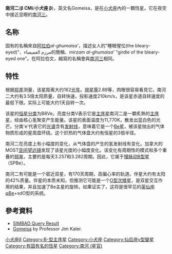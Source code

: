 {{Starbox begin
| name= 南河二}}
{{Starbox image
| image=[[Image:Position_Beta_Cmi.png|250px]]
| caption=南河二的位置}}
{{Starbox observe
| epoch=J2000
| ra=07<sup>h</sup> 27<sup>m</sup> 09.0<sup>s</sup>
| dec=+08° 17′ 22″
| appmag_v=2.89 (2.84–2.92)
| constell=[[小犬座|小犬座]] 
| 星官 = 南河 ([[井宿|井宿]])}}
{{Starbox character
| class=B8Ve
| b-v=-0.09
| u-b=-0.28
| variable=SPBe }}
{{Starbox astrometry
| radial_v = +22
| prop_mo_ra  = -51.76
| prop_mo_dec = -38.29
| parallax = 20.17
| p_error  = 0.20
| parallax_footnote = 
| absmag_v = 
}}
{{Starbox detail
| mass=3.5
| radius=3.8
| luminosity=250
| temperature=11,772
| metal=?
| rotational_velocity = 210
| age_myr  = {{val|160|+20|-60}} }}
{{Starbox catalog
| names=Gomeisa, Algomeyla, Gomelza, 3 Canis Minoris, [[Harvard_Revised_catalogue|HR]] 2845, [[Bonner_Durchmusterung|BD]]+08°1774, [[Henry_Draper_catalogue|HD]] 58715, [[Smithsonian_Astrophysical_Observatory_Star_Catalog|SAO]] 115456, [[Fifth_Fundamental_Catalogue|FK5]] 285, [[IRAS|IRAS]] 07244+0823, [[Hipparcos_catalogue|HIP]] 36188, GC 9947, CCDM 07272+0818, TD1 10116 }}
{{Starbox end}}
'''南河二'''('''β CMi'''/'''小犬座 β''')，英文名Gomeisa，是在[[小犬座|小犬座]]內的一顆恆星。它在夜空中接近显眼的[[南河三|南河三]]。

==名称==
固有的名稱來自[[阿拉伯文|阿拉伯]]''al-ghumaisa’''，描述女人的"睡眼惺忪(the bleary-eyed)"、مرزم الغميصاء的簡稱、''mirzam al-ghumaisa’'' "girdle of the bleary-eyed one"。在阿拉伯文，縮寫的名稱會與[[南河三|南河三]]相同。

==特性==
根据[[视差|视差]]测量，该星距离大约162[[光年|光年]]。[[視星等|視星等]]2.89等，肉眼很容易看見它。南河二大约有3.5倍太阳质量，自转快速，投影速度210km/s，是该星赤道自转速度的最低下限。实际上可能大约1天自转一次。

该星的[[恒星分类|恒星分类]]为B8Ve。亮度分类V表示它是[[主序星|主序星]]南河二是一顆炙熱的[[主序星|主序星]]，经由核心氢聚变产生能量。该星的表面温度为11,770K，散发出蓝白色的光芒。分类'e'代表它的[[光谱|光谱]]含有[[发射线|发射线]]，意味着它是一个[[Be星|Be星]]，被该星抛出的气体物质形成的星周盘环绕。这个炽热的气体盘大约有恒星的3倍半径。

南河二在亮度上有小幅度的变化，从气体盘的产生的氢发射线有变化。加拿大的MOST[[空间望远镜|空间望远镜]]发现了该星光度的小幅度变化。该变化有周期性的模式和多个重叠的[[频率|频率]]，主要的是每天3.257和3.282周期。因此，它属于[[慢脉动B型星|慢脉动B型星]]（SPBe）。

南河二有可能是一个密近双星，有170天周期，高偏心率的轨道。伴星大约有太阳的42%质量。伴星的本质未知，但推测它可能是一个[[O型次矮星|O型次矮星]]，是双星交互作用的结果，并且加速了Be主星的旋转。如果证实了，这将是很罕见的[[英仙座φ|英仙座φ]]Be+sdO型的系统。

== 參考資料 ==
* [http://simbad.u-strasbg.fr/sim-id.pl?protocol=html&Ident=*+BET+CMI&NbIdent=1&Radius=10&Radius.unit=arcmin&CooFrame=FK5&CooEpoch=2000&CooEqui=2000&output.max=all&o.catall=on&output.mesdisp=N&Bibyear1=1983&Bibyear2=2006&Frame1=FK5&Frame2=FK4&Frame3=G&Equi1=2000.0&Equi2=1950.0&Equi3=2000.0&Epoch1=2000.0&Epoch2=1950.0&Epoch3=2000.0 SIMBAD Query Result]
* [https://web.archive.org/web/20081210154719/http://www.astro.uiuc.edu/~kaler/sow/gomeisa.html Gomeisa] by Professor Jim Kaler.
{{Stars of Canis Minor}}
{{星官|南河|3|11}}

[[Category:拜耳天體|小犬座β]]
[[Category:B-型主序星|Category:B-型主序星]]
[[Category:小犬座|Category:小犬座]]
[[Category:仙后座γ型變星|Category:仙后座γ型變星]]
[[Category:有固有名的恆星|Category:有固有名的恆星]]
[[Category:南河_(星官)|Category:南河 (星官)]]
